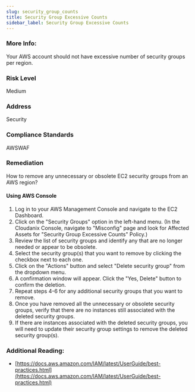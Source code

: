 ```yaml
---
slug: security_group_counts
title: Security Group Excessive Counts
sidebar_label: Security Group Excessive Counts
---
```


### More Info:

Your AWS account should not have excessive number of security groups per region.

### Risk Level

Medium

### Address

Security

### Compliance Standards

AWSWAF

### Remediation

How to remove any unnecessary or obsolete EC2 security groups from an AWS region?

#### Using AWS Console

1. Log in to your AWS Management Console and navigate to the EC2 Dashboard.
2. Click on the "Security Groups" option in the left-hand menu.
    (In the Cloudanix Console, navigate to "Misconfig" page and look for Affected Assets for "Security Group Excessive Counts" Policy.)
3. Review the list of security groups and identify any that are no longer needed or appear to be obsolete.
4. Select the security group(s) that you want to remove by clicking the checkbox next to each one.
5. Click on the "Actions" button and select "Delete security group" from the dropdown menu.
6. A confirmation window will appear. Click the "Yes, Delete" button to confirm the deletion.
7. Repeat steps 4-6 for any additional security groups that you want to remove.
8. Once you have removed all the unnecessary or obsolete security groups, verify that there are no instances still associated with the deleted security groups.
9. If there are instances associated with the deleted security groups, you will need to update their security group settings to remove the deleted security group(s).

### Additional Reading:

- [https://docs.aws.amazon.com/IAM/latest/UserGuide/best-practices.html](https://docs.aws.amazon.com/IAM/latest/UserGuide/best-practices.html) 


